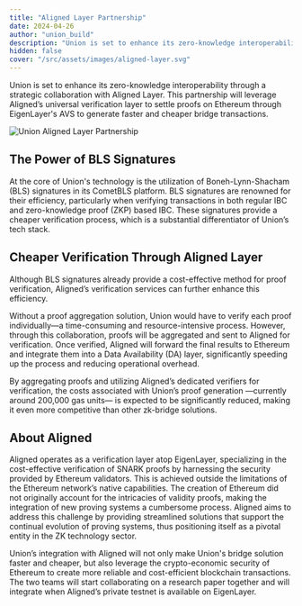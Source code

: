 ```yaml
---
title: "Aligned Layer Partnership"
date: 2024-04-26
author: "union_build"
description: "Union is set to enhance its zero-knowledge interoperability through a strategic collaboration with Aligned Layer."
hidden: false
cover: "/src/assets/images/aligned-layer.svg"
---
```




Union is set to enhance its zero-knowledge interoperability through a strategic collaboration with Aligned Layer. This partnership will leverage Aligned’s universal verification layer to settle proofs on Ethereum through EigenLayer's AVS to generate faster and cheaper bridge transactions.

<Image
  alt="Union Aligned Layer Partnership"
  src={unionAlignedLayer}
  class="mb-2"
  loading="eager"
/>

## The Power of BLS Signatures

At the core of Union's technology is the utilization of Boneh-Lynn-Shacham (BLS) signatures in its CometBLS platform. BLS signatures are renowned for their efficiency, particularly when verifying transactions in both regular IBC and zero-knowledge proof (ZKP) based IBC. These signatures provide a cheaper verification process, which is a substantial differentiator of Union’s tech stack.

## Cheaper Verification Through Aligned Layer

Although BLS signatures already provide a cost-effective method for proof verification, Aligned’s verification services can further enhance this efficiency. 

Without a proof aggregation solution, Union would have to verify each proof individually—a time-consuming and resource-intensive process. However, through this collaboration, proofs will be aggregated and sent to Aligned for verification. Once verified, Aligned will forward the final results to Ethereum and integrate them into a Data Availability (DA) layer, significantly speeding up the process and reducing operational overhead.

By aggregating proofs and utilizing Aligned’s dedicated verifiers for verification, the costs associated with Union’s proof generation —currently around 200,000 gas units— is expected to be significantly reduced, making it even more competitive than other zk-bridge solutions.

## About Aligned

Aligned operates as a verification layer atop EigenLayer, specializing in the cost-effective verification of SNARK proofs by harnessing the security provided by Ethereum validators. This is achieved outside the limitations of the Ethereum network’s native capabilities. The creation of Ethereum did not originally account for the intricacies of validity proofs, making the integration of new proving systems a cumbersome process. Aligned aims to address this challenge by providing streamlined solutions that support the continual evolution of proving systems, thus positioning itself as a pivotal entity in the ZK technology sector.

Union’s integration with Aligned will not only make Union's bridge solution faster and cheaper, but also leverage the crypto-economic security of Ethereum to create more reliable and cost-efficient blockchain transactions. The two teams will start collaborating on a research paper together and will integrate when Aligned’s private testnet is available on EigenLayer.
